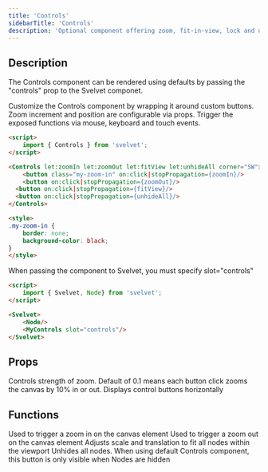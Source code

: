 ```yaml
---
title: 'Controls'
sidebarTitle: 'Controls'
description: 'Optional component offering zoom, fit-in-view, lock and unhide functionality. Configurable via props or by passing your own custom buttons as children'
---
```


## Description

The Controls component can be rendered using defaults by passing the "controls" prop to the Svelvet componet.

Customize the Controls component by wrapping it around custom buttons. Zoom increment and position are configurable via props. Trigger the exposed functions via mouse, keyboard and touch events.

```HTML MyControls.svelte
<script>
	import { Controls } from 'svelvet';
</script>

<Controls let:zoomIn let:zoomOut let:fitView let:unhideAll corner="SW">
	<button class="my-zoom-in" on:click|stopPropagation={zoomIn}/>
	<button on:click|stopPropagation={zoomOut}/>
  <button on:click|stopPropagation={fitView}/>
  <button on:click|stopPropagation={unhideAll}/>
</Controls>

<style>
.my-zoom-in {
    border: none;
    background-color: black;
}
</style>
```

<Note>
  When passing the component to Svelvet, you must specify slot="controls"
</Note>

```HTML MyControls.svelte
<script>
	import { Svelvet, Node} from 'svelvet';
</script>

<Svelvet>
    <Node/>
    <MyControls slot="controls"/>
</Svelvet>
```

## Props

<ResponseField name="increment" type="number" default="0.1">
  Controls strength of zoom. Default of 0.1 means each button click zooms the
  canvas by 10% in or out.
</ResponseField>

<ResponseField name="horizontal" type="boolean" default="false">
  Displays control buttons horizontally
</ResponseField>

## Functions

<ResponseField name="let:zoomIn" type="function">
  Used to trigger a zoom in on the canvas element
</ResponseField>

<ResponseField name="let:zoomOut" type="function">
  Used to trigger a zoom out on the canvas element
</ResponseField>

<ResponseField name="let:fitView" type="function">
  Adjusts scale and translation to fit all nodes within the viewport
</ResponseField>

<ResponseField name="let:unhideAll" type="function">
  Unhides all nodes. When using default Controls component, this button is only
  visible when Nodes are hidden
</ResponseField>
